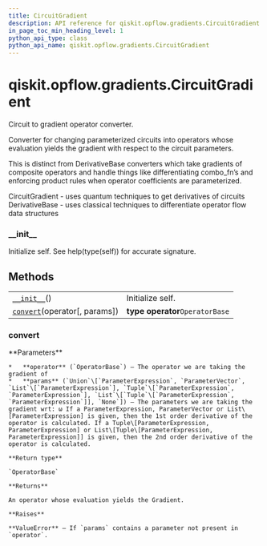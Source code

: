```yaml
---
title: CircuitGradient
description: API reference for qiskit.opflow.gradients.CircuitGradient
in_page_toc_min_heading_level: 1
python_api_type: class
python_api_name: qiskit.opflow.gradients.CircuitGradient
---
```


# qiskit.opflow\.gradients.CircuitGradient

<Class id="qiskit.opflow.gradients.CircuitGradient" github="https://github.com/qiskit/qiskit/tree/stable/0.17/qiskit/opflow/gradients/circuit_gradients/circuit_gradient.py" signature="CircuitGradient">
  Circuit to gradient operator converter.

  Converter for changing parameterized circuits into operators whose evaluation yields the gradient with respect to the circuit parameters.

  This is distinct from DerivativeBase converters which take gradients of composite operators and handle things like differentiating combo\_fn’s and enforcing product rules when operator coefficients are parameterized.

  CircuitGradient - uses quantum techniques to get derivatives of circuits DerivativeBase - uses classical techniques to differentiate operator flow data structures

  ### \_\_init\_\_

  <Function id="qiskit.opflow.gradients.CircuitGradient.__init__" name="__init__" signature="__init__()">
    Initialize self. See help(type(self)) for accurate signature.
  </Function>

  ## Methods

  |                                                                                                                                      |                                 |
  | ------------------------------------------------------------------------------------------------------------------------------------ | ------------------------------- |
  | [`__init__`](#qiskit.opflow.gradients.CircuitGradient.__init__ "qiskit.opflow.gradients.CircuitGradient.__init__")()                 | Initialize self.                |
  | [`convert`](#qiskit.opflow.gradients.CircuitGradient.convert "qiskit.opflow.gradients.CircuitGradient.convert")(operator\[, params]) | **type operator**`OperatorBase` |

  ### convert

  <Function id="qiskit.opflow.gradients.CircuitGradient.convert" name="convert" signature="abstract convert(operator, params=None)">
    **Parameters**

    *   **operator** (`OperatorBase`) – The operator we are taking the gradient of
    *   **params** (`Union`\[`ParameterExpression`, `ParameterVector`, `List`\[`ParameterExpression`], `Tuple`\[`ParameterExpression`, `ParameterExpression`], `List`\[`Tuple`\[`ParameterExpression`, `ParameterExpression`]], `None`]) – The parameters we are taking the gradient wrt: ω If a ParameterExpression, ParameterVector or List\[ParameterExpression] is given, then the 1st order derivative of the operator is calculated. If a Tuple\[ParameterExpression, ParameterExpression] or List\[Tuple\[ParameterExpression, ParameterExpression]] is given, then the 2nd order derivative of the operator is calculated.

    **Return type**

    `OperatorBase`

    **Returns**

    An operator whose evaluation yields the Gradient.

    **Raises**

    **ValueError** – If `params` contains a parameter not present in `operator`.
  </Function>
</Class>

